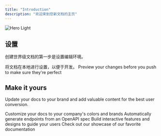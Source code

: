 ```yaml
---
title: "Introduction"
description: "欢迎来到您新文档的主页"
---
```


<img alt="Hero Light" classname="block dark:hidden" src="/images/hero-light.png" />

## 设置

创建世界级文档的第一步是设置编辑环境。

<CardGroup cols={2}>
  <Card title="Edit Your Docs" icon="pen-to-square" href="https://mintlify.com/docs/quickstart">
    将文档在本地进行设置，以便于开发。
  </Card>

  <Card title="Preview Changes" icon="image" href="https://mintlify.com/docs/development">
    Preview your changes before you push to make sure they're perfect
  </Card>
</CardGroup>

## Make it yours

Update your docs to your brand and add valuable content for the best user conversion.

<CardGroup cols={2}>
  <Card title="Customize Style" icon="palette" href="https://mintlify.com/docs/settings/global">
    Customize your docs to your company's colors and brands
  </Card>

  <Card title="Reference APIs" icon="code" href="https://mintlify.com/docs/api-playground/openapi">
    Automatically generate endpoints from an OpenAPI spec
  </Card>

  <Card title="Add Components" icon="screwdriver-wrench" href="https://mintlify.com/docs/content/components/accordions">
    Build interactive features and designs to guide your users
  </Card>

  <Card title="Get Inspiration" icon="stars" href="https://mintlify.com/customers">
    Check out our showcase of our favorite documentation
  </Card>
</CardGroup>